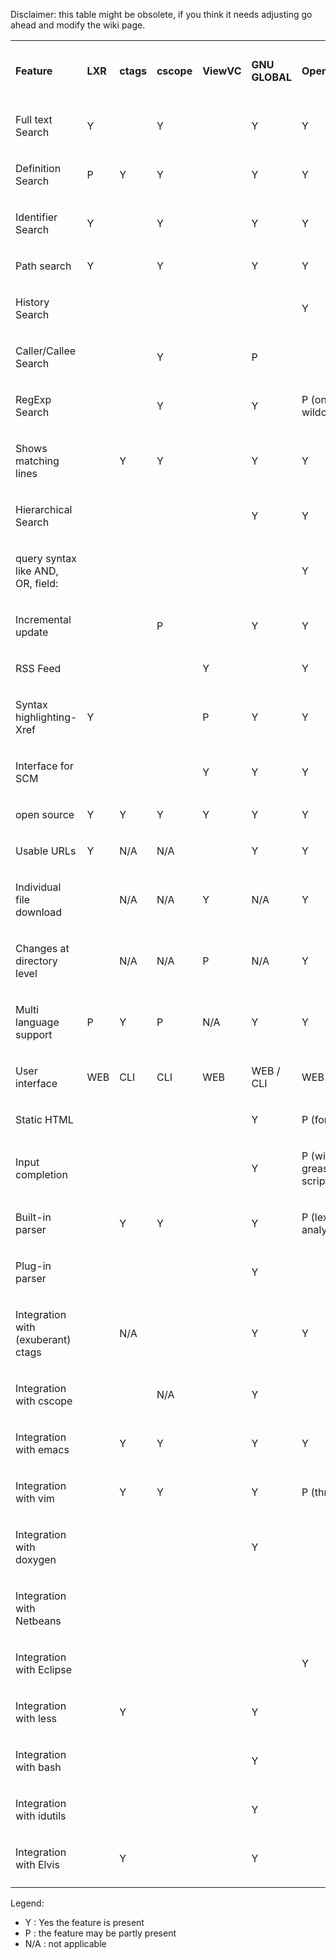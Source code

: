 Disclaimer: this table might be obsolete, if you think it needs adjusting go ahead and modify the wiki page.

{|
|'''Feature'''
|'''LXR'''
|'''ctags'''
|'''cscope'''
|'''ViewVC'''
|'''GNU GLOBAL'''
|'''OpenGrok'''
|'''Woboq'''
|'''Hound'''
|'''Debian code search'''|
|-
|Full text Search
|Y
| 
|Y
| 
|Y
|Y
|
|XXX
|XXX
|-
|Definition Search
|P
|Y
|Y
| 
|Y
|Y
|Y
|XXX
|XXX
|-
|Identifier Search
|Y
| 
|Y
| 
|Y
|Y
|Y
|XXX
|XXX
|-
|Path search
|Y
| 
|Y
| 
|Y
|Y
|Y
|XXX
|XXX
|-
|History Search
| 
| 
| 
| 
| 
|Y
|
|XXX
|XXX
|-
|Caller/Callee Search
| 
| 
|Y
| 
|P
|
|
|XXX
|XXX
|-
|RegExp Search
| 
| 
|Y
| 
|Y
|P (only wildcards)
|
|XXX
|XXX
|-
|Shows matching lines
| 
|Y
|Y
| 
|Y
|Y
|
|XXX
|XXX
|-
|Hierarchical Search
| 
| 
| 
| 
|Y
|Y
|
|XXX
|XXX
|-
|query syntax like AND, OR, field:
| 
| 
| 
| 
| 
|Y
|
|XXX
|XXX
|-
|Incremental update
| 
| 
|P
| 
|Y
|Y
|
|XXX
|XXX
|-
|RSS Feed
| 
| 
| 
|Y
| 
|Y
|
|XXX
|XXX
|-
|Syntax highlighting-Xref
|Y
| 
| 
|P
|Y
|Y
|
|XXX
|XXX
|-
|Interface for SCM
| 
| 
| 
|Y
|Y
|Y
|
|XXX
|XXX
|-
|open source
|Y
|Y
|Y
|Y
|Y
|Y
|
|Y
|XXX
|-
|Usable URLs
|Y
|N/A
|N/A
| 
|Y
|Y
|Y
|XXX
|XXX
|-
|Individual file download
| 
|N/A
|N/A
|Y
|N/A
|Y
|
|XXX
|XXX
|-
|Changes at directory level
| 
|N/A
|N/A
|P
|N/A
|Y
|
|XXX
|XXX
|-
|Multi language support
|P
|Y
|P
|N/A
|Y
|Y
|
|XXX
|XXX
|-
|User interface
|WEB
|CLI
|CLI
|WEB
|WEB / CLI
|WEB / CLI
|WEB / CLI
|WEB
|XXX
|-
|Static HTML
| 
| 
| 
| 
|Y
|P (for xrefs)
|Y
|XXX
|XXX
|-
|Input completion
| 
| 
| 
| 
|Y
|P (with greasemonkey script)
|
|XXX
|XXX
|-
|Built-in parser
| 
|Y
|Y
| 
|Y
|P (lexical analysis)
|
|XXX
|XXX
|-
|Plug-in parser
| 
| 
| 
| 
|Y
|
|
|XXX
|XXX
|-
|Integration with (exuberant) ctags
| 
|N/A
| 
| 
|Y
|Y
|
|XXX
|XXX
|-
|Integration with cscope
| 
| 
|N/A
| 
|Y
|
|
|XXX
|XXX
|-
|Integration with emacs
| 
|Y
|Y
| 
|Y
|Y
|
|Y
|XXX
|-
|Integration with vim
| 
|Y
|Y
| 
|Y
|P (through [https://github.com/jdevera/vim-opengrok-search])
|
|Y
|XXX
|-
|Integration with doxygen
| 
| 
| 
| 
|Y
|
|
|XXX
|XXX
|-
|Integration with Netbeans
| 
| 
| 
| 
| 
|
|
|XXX
|XXX
|-
|Integration with Eclipse
| 
| 
| 
| 
| 
|Y
|
|XXX
|XXX
|-
|Integration with less
| 
|Y
| 
| 
|Y
|
|
|XXX
|XXX
|-
|Integration with bash
| 
| 
| 
| 
|Y
|
|
|XXX
|XXX
|-
|Integration with idutils
| 
| 
| 
| 
|Y
|
|
|XXX
|XXX
|-
|Integration with Elvis
| 
|Y
| 
| 
|Y
|
|
|XXX
|XXX
|-
|}

Legend:
* Y : Yes the feature is present
* P : the feature may be partly present
* N/A : not applicable